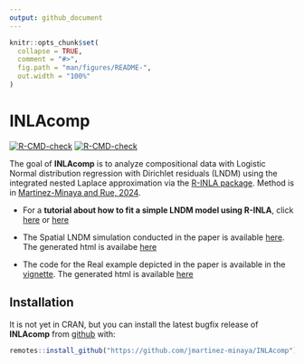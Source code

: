---
output: github_document
---

<!-- README.md is generated from README.Rmd. Please edit that file -->

```{r, include = FALSE}
knitr::opts_chunk$set(
  collapse = TRUE,
  comment = "#>",
  fig.path = "man/figures/README-",
  out.width = "100%"
)
```

# INLAcomp

<!-- badges: start -->
[![R-CMD-check](https://github.com/jmartinez-minaya/INLAcomp/tree/main/.github/workflows/R-CMD-check.yaml/badge.svg)](https://github.com/jmartinez-minaya/INLAcomp/tree/main/.github/workflows/R-CMD-check.yaml)
[![R-CMD-check](https://github.com/jmartinez-minaya/INLAcomp/actions/workflows/R-CMD-check.yaml/badge.svg)](https://github.com/jmartinez-minaya/INLAcomp/actions/workflows/R-CMD-check.yaml)
<!-- badges: end -->

The goal of **INLAcomp** is to analyze compositional data with Logistic Normal distribution regression with Dirichlet residuals (LNDM) using the integrated nested Laplace approximation
via the [R-INLA package](https://www.r-inla.org/). Method is in [Martinez-Minaya and Rue, 2024](https://link.springer.com/article/10.1007/s11222-024-10427-3).

- For a **tutorial about how to fit a simple LNDM model using R-INLA**, click [here](https://github.com/jmartinez-minaya/INLAcomp/blob/main/vignettes/Dirichlet-CoDa.Rmd) or [here](https://github.com/hrue/r-inla/commit/3577c1b030a8460ff7194893bd97e57a62a1399d)

- The Spatial LNDM simulation conducted in the paper is available [here](https://github.com/jmartinez-minaya/INLAcomp/tree/main/simulations). The generated html is availabe [here](https://jmartinez-minaya.github.io/en/supplementary/supplementary/INLAComp/simulations.html)

- The code for the Real example depicted in the paper is available in the [vignette](https://github.com/jmartinez-minaya/INLAcomp/blob/main/vignettes/my-vignette.Rmd). The generated html is available [here](https://jmartinez-minaya.github.io/en/supplementary/supplementary/INLAComp/my-vignette.html)





Installation
------------

It is not yet in CRAN, but you can install the latest bugfix release of **INLAcomp** from [github](https://github.com/jmartinez-minaya/INLAcomp) with:
```{r, eval = FALSE}
remotes::install_github("https://github.com/jmartinez-minaya/INLAcomp")
```
